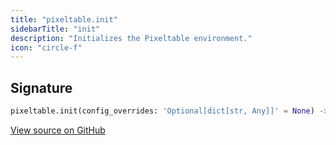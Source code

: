 ```yaml
---
title: "pixeltable.init"
sidebarTitle: "init"
description: "Initializes the Pixeltable environment."
icon: "circle-f"
---
```

## Signature

```python
pixeltable.init(config_overrides: 'Optional[dict[str, Any]]' = None) -> 'None'
```

<a href="https://github.com/pixeltable/pixeltable/blob/main/pixeltable/globals.py#L38" target="_self">View source on GitHub</a>

